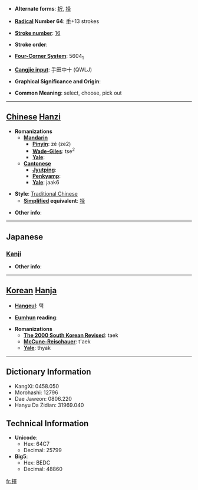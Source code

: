* '''Alternate forms''': [[択]], [[择]]

* '''[[Wiktionary:Chinese radical index| Radical]] Number 64''': [[Wiktionary:Chinese radical index 手|手]]+13 strokes

* '''[[Wiktionary:Chinese total strokes index|Stroke number]]''': [[Wiktionary:Chinese total strokes index 16|16]]

* '''Stroke order''': 

* '''[[Wiktionary:Chinese four corner index|Four-Corner System]]''': 5604<sub>1</sub>

* '''[[Wiktionary:Chinese Cangjie index|Cangjie input]]''': 手田中十 (QWLJ)

* '''Graphical Significance and Origin''': 

* '''Common Meaning''': select, choose, pick out

----

== [[Chinese]] [[Hanzi]] ==

* '''Romanizations'''
** '''[[Mandarin]]'''
*** '''[[Pinyin]]''': zé (ze2)
*** '''[[Wade-Giles]]''': tse<sup>2</sup>
*** '''[[Yale]]''': 
** '''[[Cantonese]]'''
*** '''[[Jyutping]]''':
*** '''[[Penkyamp]]''': 
*** '''[[Yale]]''': jaak6

* '''Style''': [[Traditional Chinese]] 
** '''[[Simplified Chinese|Simplified]] equivalent''': [[择]]

* '''Other info''': 

----

==Japanese==
===[[Kanji]]===
{{kanji|on readings=[[たく]] (taku), [[えき]] (eki)
|kun readings=[[えらぶ]] (erabu), [[やぶれる]] (yabureru)
}}

* '''Other info''':  

----

== [[Korean]] [[Hanja]] ==

* '''[[Hangeul]]''': 택

* '''[[Eumhun]] reading''': 

* '''Romanizations'''
** '''[[The 2000 South Korean Revised Romanization|The 2000 South Korean Revised]]''': taek
** '''[[McCune-Reischauer]]''': t'aek
** '''[[Yale]]''': thyak

----

== Dictionary Information ==

* KangXi: 0458.050
* Morohashi: 12796
* Dae Jaweon: 0806.220
* Hanyu Da Zidian: 31969.040

== Technical Information ==

* '''Unicode''':
** Hex: 64C7
** Decimal: 25799
* '''Big5''':
** Hex: BEDC
** Decimal: 48860

[[fr:擇]]